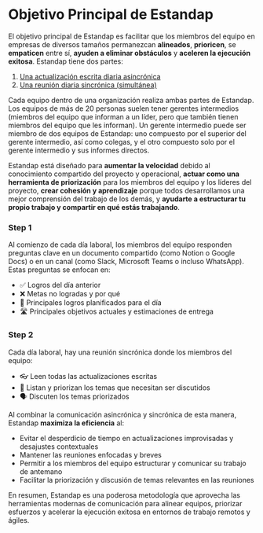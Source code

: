 
# Objetivo Principal de Estandap

El objetivo principal de Estandap es facilitar que los miembros del equipo en empresas de diversos tamaños permanezcan **alineados**, **prioricen**, se **empaticen** entre sí, **ayuden a eliminar obstáculos** y **aceleren la ejecución exitosa**. Estandap tiene dos partes:

1. [Una actualización escrita diaria asincrónica](/objetivo-principal-estandap/actualizacion-escrita-diaria)
2. [Una reunión diaria sincrónica (simultánea)](/objetivo-principal-estandap/reunion-diaria)

<Callout>
Cada equipo dentro de una organización realiza ambas partes de Estandap. Los equipos de más de 20 personas suelen tener gerentes intermedios (miembros del equipo que informan a un líder, pero que también tienen miembros del equipo que les informan). Un gerente intermedio puede ser miembro de dos equipos de Estandap: uno compuesto por el superior del gerente intermedio, así como colegas, y el otro compuesto solo por el gerente intermedio y sus informes directos.
</Callout>

Estandap está diseñado para **aumentar la velocidad** debido al conocimiento compartido del proyecto y operacional, **actuar como una herramienta de priorización** para los miembros del equipo y los líderes del proyecto, **crear cohesión y aprendizaje** porque todos desarrollamos una mejor comprensión del trabajo de los demás, y **ayudarte a estructurar tu propio trabajo y compartir en qué estás trabajando**.

<Steps>

### Step 1
Al comienzo de cada día laboral, los miembros del equipo responden preguntas clave en un documento compartido (como Notion o Google Docs) o en un canal (como Slack, Microsoft Teams o incluso WhatsApp). Estas preguntas se enfocan en:
- ✅ Logros del día anterior
- ❌ Metas no logradas y por qué
- 🥅 Principales logros planificados para el día
- 🛣 Principales objetivos actuales y estimaciones de entrega

### Step 2 
Cada día laboral, hay una reunión sincrónica donde los miembros del equipo:
- 👓 Leen todas las actualizaciones escritas
- 📝 Listan y priorizan los temas que necesitan ser discutidos
- 🗣 Discuten los temas priorizados

</Steps>

Al combinar la comunicación asincrónica y sincrónica de esta manera, Estandap **maximiza la eficiencia** al:

- Evitar el desperdicio de tiempo en actualizaciones improvisadas y desajustes contextuales
- Mantener las reuniones enfocadas y breves
- Permitir a los miembros del equipo estructurar y comunicar su trabajo de antemano
- Facilitar la priorización y discusión de temas relevantes en las reuniones

En resumen, Estandap es una poderosa metodología que aprovecha las herramientas modernas de comunicación para alinear equipos, priorizar esfuerzos y acelerar la ejecución exitosa en entornos de trabajo remotos y ágiles.